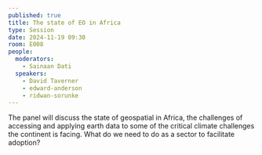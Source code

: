 ```yaml
---
published: true
title: The state of EO in Africa
type: Session
date: 2024-11-19 09:30
room: E008
people:
  moderators:
    - Sainaan Dati
  speakers:
    - David Taverner
    - edward-anderson
    - ridwan-sorunke
---
```

The panel will discuss the state of geospatial in Africa, the challenges of accessing and applying earth data to some of the critical climate challenges the continent is facing. What do we need to do as a sector to facilitate adoption?